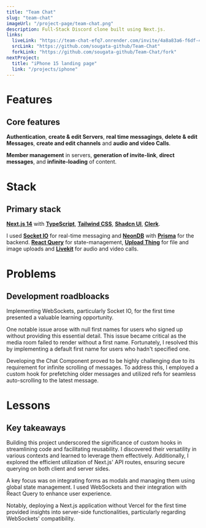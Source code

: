 ```yaml
---
title: "Team Chat"
slug: "team-chat"
imageUrl: "/project-page/team-chat.png"
description: Full-Stack Discord clone built using Next.js.
links:
  liveLink: "https://team-chat-efq7.onrender.com/invite/4a8a83a6-f6df-4644-90ee-d2c1093c0411"
  srcLink: "https://github.com/sougata-github/Team-Chat"
  forkLink: "https://github.com/sougata-github/Team-Chat/fork"
nextProject:
  title: "iPhone 15 landing page"
  link: "/projects/iphone"
---
```


# Features

## Core features

**Authentication**, **create & edit Servers**, **real time messagings**, **delete & edit Messages**, **create and edit channels** and **audio and video Calls**.

**Member management** in servers, **generation of invite-link**, **direct messages**, and **infinite-loading** of content.

# Stack

## Primary stack

**[Next.js 14](https://nextjs.org/)** with **[TypeScript](https://www.typescriptlang.org/)**, **[Tailwind CSS](https://tailwindcss.com/)**, **[Shadcn UI](https://ui.shadcn.com/)**, **[Clerk](https://clerk.com/)**.

I used **[Socket IO](https://socket.io/)** for real-time messaging and **[NeonDB](https://neon.tech/)** with **[Prisma](https://www.prisma.io/)** for the backend. **[React Query](https://tanstack.com/query/latest)** for state-management, **[Upload Thing](https://uploadthing.com/)** for file and image uploads and **[Livekit](https://livekit.io/)** for audio and video calls.

# Problems

## Development roadbloacks

Implementing WebSockets, particularly Socket IO, for the first time presented a valuable learning opportunity.

One notable issue arose with null first names for users who signed up without providing this essential detail. This issue became critical as the media room failed to render without a first name. Fortunately, I resolved this by implementing a default first name for users who hadn't specified one.

Developing the Chat Component proved to be highly challenging due to its requirement for infinite scrolling of messages. To address this, I employed a custom hook for prefetching older messages and utilized refs for seamless auto-scrolling to the latest message.

# Lessons

## Key takeaways

Building this project underscored the significance of custom hooks in streamlining code and facilitating reusability. I discovered their versatility in various contexts and learned to leverage them effectively. Additionally, I explored the efficient utilization of Next.js' API routes, ensuring secure querying on both client and server sides.

A key focus was on integrating forms as modals and managing them using global state management. I used WebSockets and their integration with React Query to enhance user experience.

Notably, deploying a Next.js application without Vercel for the first time provided insights into server-side functionalities, particularly regarding WebSockets' compatibility.
